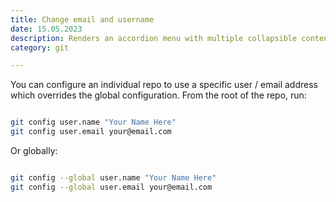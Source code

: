 ```yaml
---
title: Change email and username
date: 15.05.2023
description: Renders an accordion menu with multiple collapsible content elements.
category: git

---
```


You can configure an individual repo to use a specific user / email address which overrides the global configuration. From the root of the repo, run:

```bash

git config user.name "Your Name Here"
git config user.email your@email.com

```

Or globally:

```bash

git config --global user.name "Your Name Here"
git config --global user.email your@email.com

```
